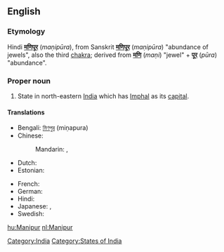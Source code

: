 ==English==
{{wikipedia}}

===Etymology===
Hindi '''[[मणिपूर]]''' (''maṇipūra''), from Sanskrit '''[[मणिपूर]]''' (''maṇipūra'') "abundance of jewels", also the third [[chakra]]; derived from '''[[मणि]]''' (''maṇi'') "jewel" + '''[[पूर]]''' (''pūra'') "abundance".  

===Proper noun===
{{en-proper noun}}

#State in north-eastern [[India]] which has [[Imphal]] as its [[capital]].

====Translations====
{{trans-top|Manipur, India}}
* Bengali: [[মিণপুর]] (miṇapura)
* Chinese:
*: Mandarin: {{t|zh|曼尼普爾邦|tr=Běndìzhìlǐ|sc=Hani}}, {{t|zh|曼尼普尔邦|tr=Mànnípǔ'ěr-bāng|sc=Hani}}
* Dutch: {{t+|nl|Manipur}}
* Estonian: {{t-|et|Manipur}}
{{trans-mid}}
* French: {{t-|fr|Manipur}}
* German: {{t-|de|Manipur}}
* Hindi: {{t|hi|मणिपूर|tr=maṇipūr|sc=Deva}}
* Japanese: {{t|ja|マニプル州|tr=Manipuru-shū|sc=Jpan}}, {{t|ja|マニプル|tr=Manipuru|sc=Jpan}}
* Swedish: {{t-|sv|Manipur}}
{{trans-bottom}}

[[Category:India]]
[[Category:States of India]]

[[hu:Manipur]]
[[nl:Manipur]]